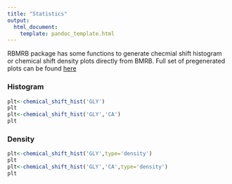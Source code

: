 ```yaml
---
title: "Statistics"
output:
  html_document:
    template: pandoc_template.html
---
```


RBMRB package has some functions to generate checmial shift histogram or chemical shift density plots directly from BMRB. Full set of pregenerated plots can be found [here](http://www.bmrb.wisc.edu/RBMRB_doc/hist)

### Histogram

```r
plt<-chemical_shift_hist('GLY')
plt
plt<-chemical_shift_hist('GLY','CA')
plt
```
### Density
```r
plt<-chemical_shift_hist('GLY',type='density')
plt
plt<-chemical_shift_hist('GLY','CA',type='density')
plt
```
